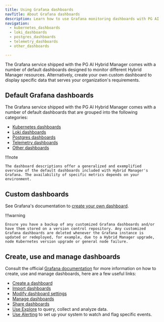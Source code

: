 ```yaml
---
title: Using Grafana dashboards
navTitle: About Grafana dashboards
description: Learn how to use Grafana monitoring dashboards with PG AI Hybrid Manager.
navigation:
  - kubernetes_dashboards
  - loki_dashboards
  - postgres_dashboards
  - telemetry_dashboards
  - other_dashboards

---
```


The Grafana service shipped with the PG AI Hybrid Manager comes with a number of default dashboards designed to monitor different Hybrid Manager resources. Alternatively, create your own custom dashboard to display specific data that serves your organization's requirements.

## Default Grafana dashboards

The Grafana service shipped with the PG AI Hybrid Manager comes with a number of default dashboards that are grouped into the following categories: 

-   [Kubernetes dashboards](kubernetes_dashboards.mdx)
-   [Loki dashboards](loki_dashboards.mdx)
-   [Postgres dashboards](postgres_dashboards.mdx)
-   [Telemetry dashboards](telemetry_dashboards.mdx)
-   [Other dashboards](other_dashboards.mdx)

!!!note

    The dashboard descriptions offer a generalized and exemplified overview of the default dashboards included with Hybrid Manager's Grafana. The availability of specific metrics depends on your environment.

## Custom dashboards

See Grafana's documentation to [create your own dashboard](https://grafana.com/docs/grafana/latest/dashboards/build-dashboards/create-dashboard/).

!!!warning

    Ensure you have a backup of any customized Grafana dashboards and/or have them stored on a version control repository. Any customized Grafana dashboards are deleted whenever the Grafana instance is updated or redeployed, for example, due to a Hybrid Manager upgrade, node Kubernetes version upgrade or general node failure. 

## Create, use and manage dashboards

Consult the official [Grafana documentation](https://grafana.com/docs/grafana/latest/) for more information on how to create, use and manage dashboards, here are a few useful links:

-   [Create a dashboard](https://grafana.com/docs/grafana/latest/dashboards/build-dashboards/create-dashboard/)
-   [Import dashboards](https://grafana.com/docs/grafana/latest/dashboards/build-dashboards/import-dashboards/)
-   [Modify dashboard settings](https://grafana.com/docs/grafana/latest/dashboards/build-dashboards/modify-dashboard-settings/)
-   [Manage dashboards](https://grafana.com/docs/grafana/latest/dashboards/manage-dashboards/)
-   [Share dashboards](https://grafana.com/docs/grafana/latest/dashboards/share-dashboards-panels/)
-   [Use Explore](https://grafana.com/docs/grafana/latest/explore/) to query, collect and analyze data. 
-   [Use Alerting](https://grafana.com/docs/grafana/latest/alerting/) to set up your system to watch and flag specific events.
